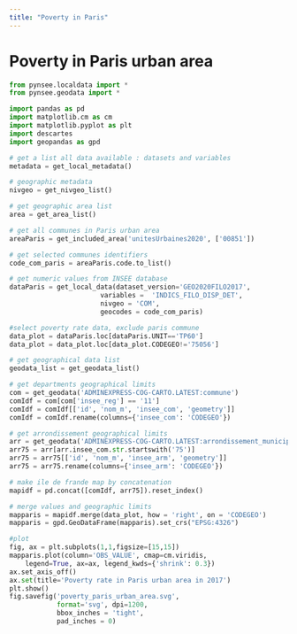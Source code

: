 ```yaml
---
title: "Poverty in Paris"
---
```


# Poverty in Paris urban area


```python
from pynsee.localdata import *
from pynsee.geodata import *

import pandas as pd
import matplotlib.cm as cm
import matplotlib.pyplot as plt
import descartes
import geopandas as gpd
```

```python
# get a list all data available : datasets and variables
metadata = get_local_metadata()

# geographic metadata
nivgeo = get_nivgeo_list()

# get geographic area list
area = get_area_list()

# get all communes in Paris urban area
areaParis = get_included_area('unitesUrbaines2020', ['00851'])

# get selected communes identifiers
code_com_paris = areaParis.code.to_list()
```

```python
# get numeric values from INSEE database 
dataParis = get_local_data(dataset_version='GEO2020FILO2017',
                       variables =  'INDICS_FILO_DISP_DET',
                       nivgeo = 'COM',
                       geocodes = code_com_paris)

#select poverty rate data, exclude paris commune
data_plot = dataParis.loc[dataParis.UNIT=='TP60']
data_plot = data_plot.loc[data_plot.CODEGEO!='75056']

# get geographical data list
geodata_list = get_geodata_list()

# get departments geographical limits
com = get_geodata('ADMINEXPRESS-COG-CARTO.LATEST:commune')
comIdf = com[com['insee_reg'] == '11']
comIdf = comIdf[['id', 'nom_m', 'insee_com', 'geometry']]
comIdf = comIdf.rename(columns={'insee_com': 'CODEGEO'})

# get arrondissement geographical limits
arr = get_geodata('ADMINEXPRESS-COG-CARTO.LATEST:arrondissement_municipal')
arr75 = arr[arr.insee_com.str.startswith('75')]
arr75 = arr75[['id', 'nom_m', 'insee_arm', 'geometry']]
arr75 = arr75.rename(columns={'insee_arm': 'CODEGEO'})

# make ile de frande map by concatenation
mapidf = pd.concat([comIdf, arr75]).reset_index()
```

```python
# merge values and geographic limits
mapparis = mapidf.merge(data_plot, how = 'right', on = 'CODEGEO')
mapparis = gpd.GeoDataFrame(mapparis).set_crs("EPSG:4326")

#plot
fig, ax = plt.subplots(1,1,figsize=[15,15])
mapparis.plot(column='OBS_VALUE', cmap=cm.viridis, 
    legend=True, ax=ax, legend_kwds={'shrink': 0.3})
ax.set_axis_off()
ax.set(title='Poverty rate in Paris urban area in 2017')
plt.show()
fig.savefig('poverty_paris_urban_area.svg',
            format='svg', dpi=1200,
            bbox_inches = 'tight',
            pad_inches = 0)
```

